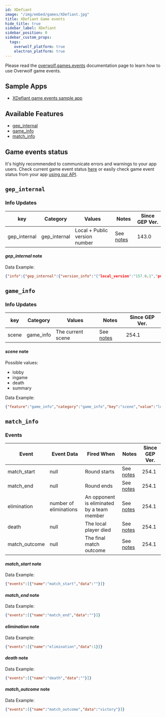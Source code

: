 ```yaml
---
id: XDefiant
image: "/img/embed/games/XDefiant.jpg"
title: XDefiant Game events
hide_title: true
sidebar_label: XDefiant
sidebar_position: 0
sidebar_custom_props:
  tags:
    overwolf_platform: true
    electron_platform: true
---
```


<!-- GENERATED USING /scripts/generate.js -->

<head>
  <meta name="keywords" content="API for XDefiant, XDefiant API, SDK for XDefiant, XDefiant SDK"/>
</head>

<GameInfo gameId={22994} page="docs" />

Please read the [overwolf.games.events](/api/live-game-data) documentation page to learn how to use Overwolf game events.

## Sample Apps

* [XDefiant game events sample app](https://github.com/overwolf/events-sample-app)

## Available Features

* [gep_internal](#gep_internal)
* [game_info](#game_info)
* [match_info](#match_info)


## Game events status

It's highly recommended to communicate errors and warnings to your app users. Check current game event status [here](/status/) or easily check game event status from your app [using our API](/topics/using-events/how-to-check-events-status-from-app).

## `gep_internal`

### Info Updates

key          | Category    | Values                    | Notes                 | Since GEP Ver. |
------------ | ------------| ------------------------- | --------------------- | ------------- |
gep_internal | gep_internal| Local + Public version number|See [notes](#gep_internal-note)|   143.0       |

#### *gep_internal* note

Data Example:

```json
{"info":{"gep_internal":{"version_info":"{"local_version":"157.0.1","public_version":"157.0.1","is_updated":true}"}},"feature":"gep_internal"}
```

## `game_info`

### Info Updates

key          | Category    | Values                    | Notes                 | Since GEP Ver. |
------------ | ------------| ------------------------- | --------------------- | ------------- |
scene | game_info | The current scene |See [notes](#scene-note)|   254.1   |

#### *scene* note

Possible values:
* lobby
* ingame
* death
* summary

Data Example:

```json
{"feature":"game_info","category":"game_info","key":"scene","value":"lobby"}
```

## `match_info`

### Events

Event | Event Data                        | Fired When                  | Notes              | Since GEP Ver. |
------| ----------------------------------| --------------------------- | ------------------ | --------------|
match_start | null                         | Round starts               | See [notes](#match_start-note)  |     254.1      |
match_end | null                           | Round ends                | See [notes](#match_end-note)   |     254.1      |
elimination | number of eliminations |    An opponent is eliminated by a team member         |  See [notes](#elimination-note)  |   254.1      |
death | null |    The local player died	         |  See [notes](#death-note)  |   254.1      
match_outcome | null |    The final match outcome         |  See [notes](#match_outcome-note)  |   254.1  

#### *match_start* note

Data Example:

```json
{"events":[{"name":"match_start","data":""}]}
```

#### *match_end* note

Data Example:

```json
{"events":[{"name":"match_end","data":""}]}
```

#### *elimination* note

Data Example:

```json
{"events":[{"name":"elimination","data":1}]}
```

#### *death* note

Data Example:

```json
{"events":[{"name":"death","data":""}]}
```
#### *match_outcome* note

Data Example:

```json
{"events":[{"name":"match_outcome","data":"victory"}]}
```

